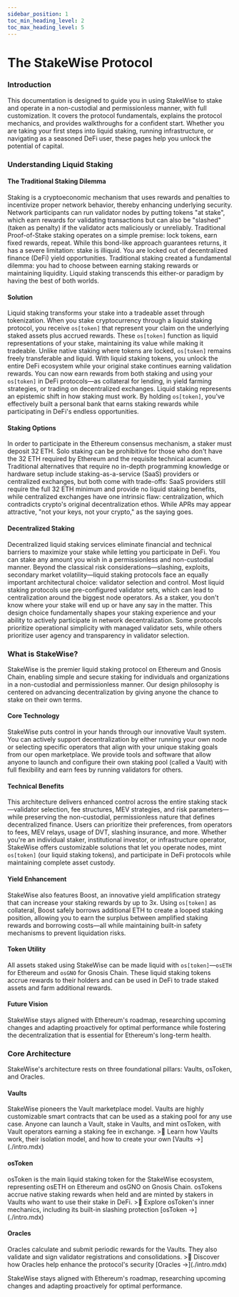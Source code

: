 ```yaml
---
sidebar_position: 1
toc_min_heading_level: 2
toc_max_heading_level: 5
---
```


# The StakeWise Protocol

<h3>Introduction</h3>

This documentation is designed to guide you in using StakeWise to stake and operate in a non-custodial and permissionless manner, with full customization. It covers the protocol fundamentals, explains the protocol mechanics, and provides walkthroughs for a confident start.
Whether you are taking your first steps into liquid staking, running infrastructure, or navigating as a seasoned DeFi user, these pages help you unlock the potential of capital.

<h3>Understanding Liquid Staking</h3>

<h4>The Traditional Staking Dilemma</h4>
Staking is a cryptoeconomic mechanism that uses rewards and penalties to incentivize proper network behavior, thereby enhancing underlying security. Network participants can run validator nodes by putting tokens "at stake", which earn rewards for validating transactions but can also be "slashed" (taken as penalty) if the validator acts maliciously or unreliably. Traditional Proof-of-Stake staking operates on a simple premise: lock tokens, earn fixed rewards, repeat. While this bond-like approach guarantees returns, it has a severe limitation: stake is illiquid. You are locked out of decentralized finance (DeFi) yield opportunities. Traditional staking created a fundamental dilemma: you had to choose between earning staking rewards or maintaining liquidity. Liquid staking transcends this either-or paradigm by having the best of both worlds.

<h4>Solution</h4>
Liquid staking transforms your stake into a tradeable asset through tokenization. When you stake cryptocurrency through a liquid staking protocol, you receive <code style={{backgroundColor: '#f1f4f2', padding: '2px 6px', borderRadius: '4px', boxShadow: '0 2px 4px rgba(0, 0, 0, 0.08)'}}>os[token]</code> that represent your claim on the underlying staked assets plus accrued rewards. These <code style={{backgroundColor: '#f1f4f2', padding: '2px 6px', borderRadius: '4px', boxShadow: '0 2px 4px rgba(0, 0, 0, 0.08)'}}>os[token]</code> function as liquid representations of your stake, maintaining its value while making it tradeable. Unlike native staking where tokens are locked, <code style={{backgroundColor: '#f1f4f2', padding: '2px 6px', borderRadius: '4px', boxShadow: '0 2px 4px rgba(0, 0, 0, 0.08)'}}>os[token]</code> remains freely transferable and liquid. With liquid staking tokens, you unlock the entire DeFi ecosystem while your original stake continues earning validation rewards. You can now earn rewards from both staking and using your <code style={{backgroundColor: '#f1f4f2', padding: '2px 6px', borderRadius: '4px', boxShadow: '0 2px 4px rgba(0, 0, 0, 0.08)'}}>os[token]</code> in DeFi protocols—as collateral for lending, in yield farming strategies, or trading on decentralized exchanges. Liquid staking represents an epistemic shift in how staking must work. By holding <code style={{backgroundColor: '#f1f4f2', padding: '2px 6px', borderRadius: '4px', boxShadow: '0 2px 4px rgba(0, 0, 0, 0.08)'}}>os[token]</code>, you've effectively built a personal bank that earns staking rewards while participating in DeFi's endless opportunities.

<h4>Staking Options</h4>
In order to participate in the Ethereum consensus mechanism, a staker must deposit 32 ETH. Solo staking can be prohibitive for those who don't have the 32 ETH required by Ethereum and the requisite technical acumen. Traditional alternatives that require no in-depth programming knowledge or hardware setup include staking-as-a-service (SaaS) providers or centralized exchanges, but both come with trade-offs: SaaS providers still require the full 32 ETH minimum and provide no liquid staking benefits, while centralized exchanges have one intrinsic flaw: centralization, which contradicts crypto's original decentralization ethos. While APRs may appear attractive, "not your keys, not your crypto," as the saying goes.

<h4>Decentralized Staking</h4>
Decentralized liquid staking services eliminate financial and technical barriers to maximize your stake while letting you participate in DeFi. You can stake any amount you wish in a permissionless and non-custodial manner. Beyond the classical risk considerations—slashing, exploits, secondary market volatility—liquid staking protocols face an equally important architectural choice: validator selection and control. Most liquid staking protocols use pre-configured validator sets, which can lead to centralization around the biggest node operators. As a staker, you don't know where your stake will end up or have any say in the matter. This design choice fundamentally shapes your staking experience and your ability to actively participate in network decentralization. Some protocols prioritize operational simplicity with managed validator sets, while others prioritize user agency and transparency in validator selection.

<h3>What is StakeWise?</h3>

StakeWise is the premier liquid staking protocol on Ethereum and Gnosis Chain, enabling simple and secure staking for individuals and organizations in a non-custodial and permissionless manner. Our design philosophy is centered on advancing decentralization by giving anyone the chance to stake on their own terms.

<h4>Core Technology</h4>
StakeWise puts control in your hands through our innovative Vault system. You can actively support decentralization by either running your own node or selecting specific operators that align with your unique staking goals from our open marketplace. We provide tools and software that allow anyone to launch and configure their own staking pool (called a Vault) with full flexibility and earn fees by running validators for others.

<h4>Technical Benefits</h4>
This architecture delivers enhanced control across the entire staking stack—validator selection, fee structures, MEV strategies, and risk parameters—while preserving the non-custodial, permissionless nature that defines decentralized finance. Users can prioritize their preferences, from operators to fees, MEV relays, usage of DVT, slashing insurance, and more. Whether you're an individual staker, institutional investor, or infrastructure operator, StakeWise offers customizable solutions that let you operate nodes, mint <code style={{backgroundColor: '#f1f4f2', padding: '2px 6px', borderRadius: '4px', boxShadow: '0 2px 4px rgba(0, 0, 0, 0.08)'}}>os[token]</code> (our liquid staking tokens), and participate in DeFi protocols while maintaining complete asset custody.

<h4>Yield Enhancement</h4>
StakeWise also features Boost, an innovative yield amplification strategy that can increase your staking rewards by up to 3x. Using <code style={{backgroundColor: '#f1f4f2', padding: '2px 6px', borderRadius: '4px', boxShadow: '0 1px 3px rgba(0, 0, 0, 0.1)'}}>os[token]</code> as collateral, Boost safely borrows additional ETH to create a looped staking position, allowing you to earn the surplus between amplified staking rewards and borrowing costs—all while maintaining built-in safety mechanisms to prevent liquidation risks.

<h4>Token Utility</h4>
All assets staked using StakeWise can be made liquid with <code style={{backgroundColor: '#f1f4f2', padding: '2px 6px', borderRadius: '4px', boxShadow: '0 2px 4px rgba(0, 0, 0, 0.08)'}}>os[token]</code>—<code style={{backgroundColor: '#f1f4f2', padding: '2px 6px', borderRadius: '4px', boxShadow: '0 2px 4px rgba(0, 0, 0, 0.08)'}}>osETH</code> for Ethereum and <code style={{backgroundColor: '#f1f4f2', padding: '2px 6px', borderRadius: '4px', boxShadow: '0 2px 4px rgba(0, 0, 0, 0.08)'}}>osGNO</code> for Gnosis Chain. These liquid staking tokens accrue rewards to their holders and can be used in DeFi to trade staked assets and farm additional rewards.

<h4>Future Vision</h4>
StakeWise stays aligned with Ethereum's roadmap, researching upcoming changes and adapting proactively for optimal performance while fostering the decentralization that is essential for Ethereum's long-term health.

<h3>Core Architecture</h3>

StakeWise's architecture rests on three foundational pillars: Vaults, osToken, and Oracles.

<h4>Vaults</h4>
StakeWise pioneers the Vault marketplace model. Vaults are highly customizable smart contracts that can be used as a staking pool for any use case.
Anyone can launch a Vault, stake in Vaults, and mint osToken, with Vault operators earning a staking fee in exchange.
>📝 Learn how Vaults work, their isolation model, and how to create your own [Vaults →](./intro.mdx)

<h4>osToken</h4>
osToken is the main liquid staking token for the StakeWise ecosystem, representing osETH on Ethereum and osGNO on Gnosis Chain. osTokens accrue native staking rewards when held and are minted by stakers in Vaults who want to use their stake in DeFi.
>📝 Explore osToken's inner mechanics, including its built-in slashing protection [osToken →](./intro.mdx)

<h4>Oracles</h4>
Oracles calculate and submit periodic rewards for the Vaults. They also validate and sign validator registrations and consolidations.
>📝 Discover how Oracles help enhance the protocol's security [Oracles →](./intro.mdx)

StakeWise stays aligned with Ethereum's roadmap, researching upcoming changes and adapting proactively for optimal performance.
